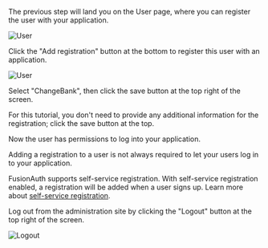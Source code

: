 
The previous step will land you on the User page, where you can register the user with your application.

![User](/img/quickstarts/user-screen.png)

Click the "Add registration" button at the bottom to register this user with an application.

![User](/img/quickstarts/add-user-registration.png)

Select "ChangeBank", then click the save button at the top right of the screen.

For this tutorial, you don't need to provide any additional information for the registration; click the save button at the top.

Now the user has permissions to log into your application.

<Aside type="note">
Adding a registration to a user is not always required to let your users log in to your application.

FusionAuth supports self-service registration. With self-service registration enabled, a registration will be added when a user signs up. Learn more about [self-service registration](/docs/lifecycle/register-users/basic-registration-forms).
</Aside>

Log out from the administration site by clicking the "Logout" button at the top right of the screen.

![Logout](/img/quickstarts/logout-fusionauth-admin.png)